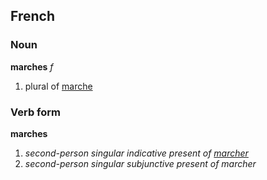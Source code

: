 ==French==
===Noun===
'''marches''' ''f''

# plural of [[marche]]

===Verb form===
'''marches'''

# ''second-person singular indicative present of [[marcher]]''
# ''second-person singular subjunctive present of marcher''